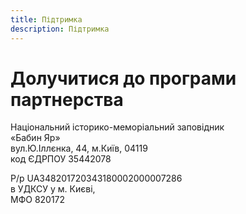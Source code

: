 ```yaml
---
title: Підтримка
description: Підтримка
---
```

# Долучитися до програми партнерства

Національний історико-меморіальний заповідник <br />
«Бабин Яр» <br />
вул.Ю.Іллєнка, 44, м.Київ, 04119 <br />
код ЄДРПОУ 35442078 <br />


Р/р UA348201720343180002000007286 <br />
в УДКСУ у м. Києві, <br />
МФО 820172 <br />
